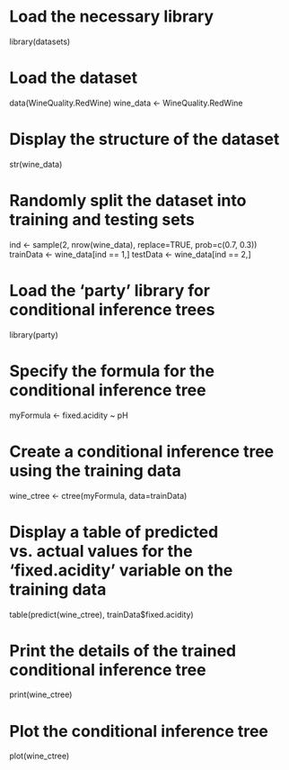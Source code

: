 # Load the necessary library
library(datasets)

# Load the dataset
data(WineQuality.RedWine)
wine_data <- WineQuality.RedWine  

# Display the structure of the dataset
str(wine_data)

# Randomly split the dataset into training and testing sets
ind <- sample(2, nrow(wine_data), replace=TRUE, prob=c(0.7, 0.3))
trainData <- wine_data[ind == 1,]
testData <- wine_data[ind == 2,]

# Load the 'party' library for conditional inference trees
library(party)

# Specify the formula for the conditional inference tree
myFormula <- fixed.acidity ~ pH

# Create a conditional inference tree using the training data
wine_ctree <- ctree(myFormula, data=trainData)

# Display a table of predicted vs. actual values for the 'fixed.acidity' variable on the training data
table(predict(wine_ctree), trainData$fixed.acidity)

# Print the details of the trained conditional inference tree
print(wine_ctree)

# Plot the conditional inference tree
plot(wine_ctree)









